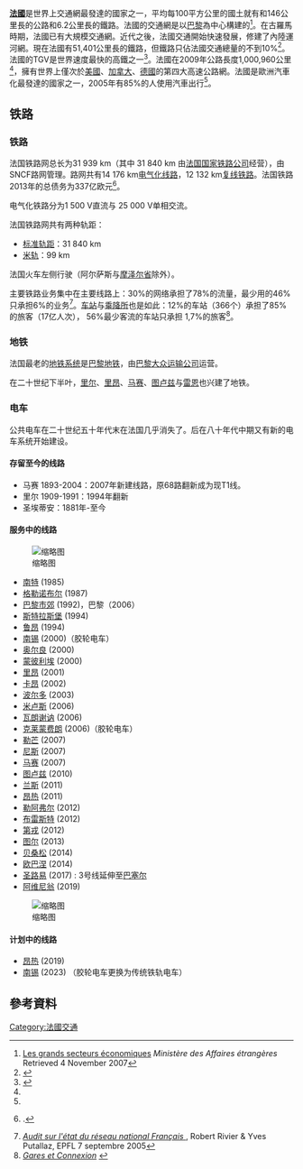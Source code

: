 '''[[法國|法國]]'''是世界上交通網最發達的國家之一，平均每100平方公里的國土就有和146公里長的公路和6.2公里長的鐵路。法國的交通網是以[[巴黎|巴黎]]為中心構建的<ref>[http://www.diplomatie.gouv.fr/fr/france_829/decouvrir-france_4177/france-a-z_2259/economie_2624/les-grands-secteurs-economiques_5945.html Les grands secteurs économiques] {{Wayback|url=http://www.diplomatie.gouv.fr/fr/france_829/decouvrir-france_4177/france-a-z_2259/economie_2624/les-grands-secteurs-economiques_5945.html |date=20150423165523 }} ''Ministère des Affaires étrangères'' Retrieved 4 November 2007</ref>。在古羅馬時期，法國已有大規模交通網。近代之後，法國交通開始快速發展，修建了內陸運河網。現在法國有51,401公里長的鐵路，但鐵路只佔法國交通總量的不到10%<ref name="transtatsfr">{{cite web|url=http://www.iraptranstats.net/fr|title=Transport in France|accessdate=2009-02-17|work=International Transport Statistics Database|publisher=[[iRAP|iRAP]]|archive-url=https://web.archive.org/web/20080705092004/http://www.iraptranstats.net/fr|archive-date=2008-07-05|dead-url=yes}}</ref>。法國的TGV是世界速度最快的高鐵之一<ref>{{cite news| url=http://www.foxnews.com/story/0,2933,263542,00.html| title=French Train Hits {{convert|357|mi/h|km/h|abbr=on}} Breaking World Speed Record| author=[[Associated_Press|Associated Press]]| date=2007-04-03| accessdate=2007-04-03| 6=| work=Fox News| archive-url=https://web.archive.org/web/20110504144012/http://www.foxnews.com/story/0,2933,263542,00.html| archive-date=2011-05-04| dead-url=yes}}</ref>。法國在2009年公路長度1,000,960公里<ref name="transtatsfr"/>，擁有世界上僅次於[[美國|美國]]、[[加拿大|加拿大]]、[[德國|德國]]的第四大高速公路網。法國是歐洲汽車化最發達的國家之一，2005年有85%的人使用汽車出行<ref name="transtatsfr"/>。

== 铁路 ==

=== 铁路 ===
{{参见|法國鐵路運輸}}
法国铁路网总长为31 939 <abbr>km</abbr>（其中 31 840 <abbr>km</abbr> 由[[法国国家铁路|法国国家铁路公司]]经营），由SNCF路网管理。路网共有14 176 <abbr>km[[電氣化鐵路|电气化线路]]，12 132 km[[复线铁路|复线铁路]]。法国铁路2013年的总债务为337亿欧元</abbr><ref>{{Article|auteur1=Philippe Jacqué|titre=Réseau ferré de France : la dette s'accroît toujours|périodique=[[Le_Monde|Le Monde]]|date=25-03-2014|pages=|issn=|lire en ligne=https://www.lemonde.fr/economie/article/2014/03/25/reseau-ferre-de-france-la-dette-s-accroit-toujours_4389232_3234.html}}.</ref>。

电气化铁路分为1 500 <abbr>V直流与</abbr> 25 000 <abbr>V单相交流。</abbr>

法国铁路网共有两种轨距：

* [[標準軌|标准轨距]]：31 840 <abbr>km</abbr>
* [[米轨|米轨]]：99 <abbr>km</abbr>

法国火车左侧行驶（阿尔萨斯与[[摩泽尔省|摩泽尔省]]除外）。

主要铁路业务集中在主要线路上：30%的网络承担了78%的流量，最少用的46% 只承担6%的业务<ref>[http://www.developpement-durable.gouv.fr/IMG/pdf/rapport_Rivier.pdf {{Wayback|url=http://www.developpement-durable.gouv.fr/IMG/pdf/rapport_Rivier.pdf |date=20101215020729 }} ''Audit sur l'état du réseau national Français'' {{p.|3}}], Robert Rivier & Yves Putallaz, EPFL 7 septembre 2005</ref>。[[鐵路車站|车站]]与[[招呼站|乘降所]]也是如此：12%的车站（366个）承担了85%的旅客（17亿人次）， 56%最少客流的车站只承担 1,7%的旅客<ref>[http://www.gares-connexions.com/images/DP/091201_DP_Gares&Connexions.pdf ''Gares et Connexion''] {{p.|20}}</ref>。

=== 地铁 ===
法国最老的[[地鐵|地铁系统]]是[[巴黎地鐵|巴黎地铁]]，由[[巴黎大眾運輸公司|巴黎大众运输公司]]运营。

在二十世纪下半叶，[[里尔地铁|里尔]]、[[里昂地铁|里昂]]、[[马赛地铁|马赛]]、[[圖盧茲地鐵|图卢兹]]与[[雷恩地鐵|雷恩]]也兴建了地铁。

=== 电车 ===
公共电车在二十世纪五十年代末在法国几乎消失了。后在八十年代中期又有新的电车系统开始建设。

==== 存留至今的线路 ====

* 马赛 1893-2004：2007年新建线路，原68路翻新成为现T1线。
* 里尔 1909-1991：1994年翻新
* 圣埃蒂安：1881年-至今

==== 服务中的线路 ====
[[File:Tramavignon-terminussaintroch.png|缩略图]]

* [[南特有轨电车|南特]] (1985)
* [[格勒诺布尔有轨电车|格勒诺布尔]] (1987)
* [[法兰西岛有轨电车|巴黎市郊]] (1992)，巴黎（2006）
* [[斯特拉斯堡电车|斯特拉斯堡]] (1994)
* [[鲁昂电车|鲁昂]] (1994)
* [[Transport_léger_guidé_de_Nancy|南锡]] (2000)（胶轮电车）
* [[奥尔良电车|奥尔良]] (2000)
* [[蒙彼利埃有轨电车|蒙彼利埃]] (2000)
* [[里昂电车|里昂]] (2001)
* [[卡昂电车|卡昂]] (2002)
* [[波尔多电车|波尔多]] (2003)
* [[米卢斯电车|米卢斯]] (2006)
* [[瓦朗谢讷有轨电车|瓦朗谢讷]] (2006)
* [[电车Tramway_de_Clermont-Ferrand|克莱蒙费朗]] (2006)（胶轮电车）
* [[勒芒有轨电车|勒芒]] (2007)
* [[尼斯电车|尼斯]] (2007)
* [[马赛有轨电车|马赛]] (2007)
* [[图卢兹电车|图卢兹]] (2010)
* [[兰斯电车|兰斯]] (2011)
* [[昂热电车|昂热]] (2011)
* [[勒阿弗尔有轨电车|勒阿弗尔]] (2012)
* [[布雷斯特电车|布雷斯特]] (2012)
* [[第戎电车|第戎]] (2012)
* [[图尔有轨电车|图尔]] (2013)
* [[贝桑松电车|贝桑松]] (2014)
* [[电车Tramway_d'Aubagne|欧巴涅]] (2014)
* [[圣路易_(上莱茵省)|圣路易]] (2017) : 3号线延伸至[[巴塞尔|巴塞尔]]
* [[阿维尼翁电车|阿维尼翁]] (2019)

[[File:Station_Tramway_Homme_Fer_Strasbourg_12.jpg|缩略图]]

==== 计划中的线路 ====

* [[昂热|昂热]] (2019)
* [[南锡|南锡]] (2023) （胶轮电车更换为传统铁轨电车）

== 參考資料 ==
{{Reflist}}
{{法国专题导航}}
{{歐洲題目|交通}}

[[Category:法國交通|Category:法國交通]]